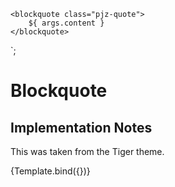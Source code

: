 
<Meta title="Components/Block Quote" component="Blockquote" />

    <blockquote class="pjz-quote">
        ${ args.content }
    </blockquote>
`;

# Blockquote

## Implementation Notes

This was taken from the Tiger theme.

<Canvas>
    <Story name="Basic" args={{
        content: "Quote Pellentesque in ipsum id orci porta dapibus. Donec sollicitudin molestie malesuada. Vestibulum ac diam sit amet quam vehicula elementum sed sit amet dui. Sed porttitor lectus nibh. —Jane Smith"
    }}>
      {Template.bind({})}
    </Story>
</Canvas>


